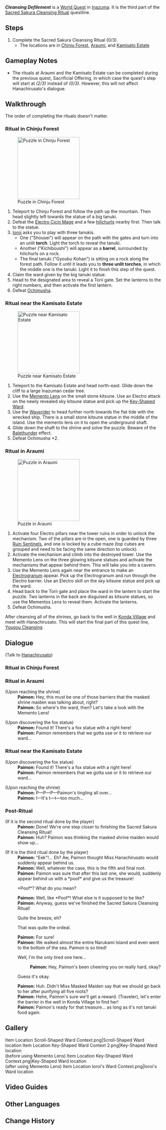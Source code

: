 {{Quest Infobox
|id            = 
|type          = World
|region        = Inazuma
|area          = Narukami Island
|subarea       = Chinju Forest;Kamisato Estate;Araumi
|image         = World Quest Cleansing Defilement.png
|chapter       = Sacred Sakura Cleansing Ritual
|startLocation = [[Chinju Forest]], [[Inazuma]]
|startLocation2 = [[Kamisato Estate]], [[Inazuma]]
|startLocation3 = [[Araumi]], [[Inazuma]]
|summary       = [[Sacred Sakura Cleansing Ritual]], Day 3: Cleanse the shrines in [[Chinju Forest]], the [[Kamisato Estate]], and [[Araumi]].
|exp           = 500
|mora          = 50,000
|primogems     = 60
|other         = {{Card|Hero's Wit|5}}{{Card|Mystic Enhancement Ore|8}}
|prev          = Sacrificial Offering
|next          = Yougou Cleansing
|characters    = Hanachirusato; Paimon; Traveler
}}
'''''Cleansing Defilement''''' is a [[World Quest]] in [[Inazuma]]. It is the third part of the [[Sacred Sakura Cleansing Ritual]] questline.

==Steps==
#Complete the Sacred Sakura Cleansing Ritual (0/3).
#*The locations are in [[Chinju Forest]], [[Araumi]], and [[Kamisato Estate]]

==Gameplay Notes==
*The rituals at Araumi and the Kamisato Estate can be completed during the previous quest, Sacrificial Offering, in which case the quest's step will start at ''(2/3)'' instead of ''(0/3)''. However, this will not affect Hanachirusato's dialogue.

==Walkthrough==
The order of completing the rituals doesn't matter.

===Ritual in Chinju Forest===
{{Main|Tanuki-Bayashi in the Forest}}
[[File:Puzzle chinju forest.png|right|200px|thumb|Puzzle in Chinju Forest]]
# Teleport to Chinju Forest and follow the path up the mountain. Then head slightly left towards the statue of a big tanuki.
# Defeat the [[Electro Cicin Mage]] and a few [[hilichurls]] nearby first. Then talk to the statue.
# [[Ioroi]] asks you to play with three tanukis.
#* One ("Shousei") will appear on the path with the gates and turn into an unlit '''torch'''. Light the torch to reveal the tanuki.
#* Another ("Kichiboushi") will appear as a '''barrel''', surrounded by hilichurls on a rock.
#* The final tanuki ("Gyoubu Kohan") is sitting on a rock along the forest path. Follow it until it leads you to '''three unlit torches''', in which the middle one is the tanuki. Light it to finish this step of the quest.
# Claim the ward given by the big tanuki statue.
# Head to the designated area to reveal a Torii gate. Set the lanterns to the right numbers, and then activate the first lantern.
# Defeat [[Ochimusha]].

===Ritual near the Kamisato Estate===
[[File:Cleansing defilement puzzle 2.png|right|200px|thumb|Puzzle near Kamisato Estate]]
# Teleport to the Kamisato Estate and head north-east. Glide down the cliff to a large Inazuman cedar tree.
# Use the [[Memento Lens]] on the small stone kitsune. Use an Electro attack on the newly revealed sky kitsune statue and pick up the [[Key-Shaped Ward]].
# Use the [[Waverider]] to head further north towards the flat tide with the wrecked ship. There is a small stone kitsune statue in the middle of the island. Use the memento lens on it to open the underground shaft.
# Glide down the shaft to the shrine and solve the puzzle. Beware of the [[Balethunder]] effect.
# Defeat Ochimusha ×2.

===Ritual in Araumi===
[[File:Cleansing defilement puzzle 3.png|right|200px|thumb|Puzzle in Araumi]]
# Activate four Electro pillars near the tower ruins in order to unlock the mechanism. Two of the pillars are in the open, one is guarded by three [[Ruin Sentinels]], and one is locked by a cube maze (top cubes are grouped and need to be facing the same direction to unlock).
# Activate the mechanism and climb into the destroyed tower. Use the Memento Lens on the three glowing kitsune statues and activate the mechanisms that appear behind them. This will take you into a cavern.
# Use the Memento Lens again near the entrance to make an [[Electrograna|Electrogranum]] appear. Pick up the Electrogranum and run through the Electro barrier. Use an Electro skill on the sky kitsune statue and pick up the ward.
# Head back to the Torii gate and place the ward in the lantern to start the puzzle. Two lanterns in the back are disguised as kitsune statues, so use the Mementos Lens to reveal them. Activate the lanterns.
# Defeat Ochimusha.

After cleansing all of the shrines, go back to the well in [[Konda Village]] and meet with Hanachirusato. This will start the final part of this quest line, [[Yougou Cleansing]].

==Dialogue==
{{Quest Description|Hanachirusato says that in order to complete the Sacred Sakura Cleansing Ritual, one must break the barrier in 5 places and destroy the "defilement incarnate" that will then come forth. Besides Konda Village and the abandoned shrine, there are three other places where the barrier surrounds the Thunder Sakura roots: Chinju Forest, Araumi, and below the tidal flats outside the Kamisato Estate. She says that she will await you at the Thunder Sakura root below the well in Konda Village.}}
{{Dialogue start}}
;(Talk to [[Hanachirusato]])
{{Transclude|section=1|Sacrificial Offering|Hanachirusato talk again dialogue}}

===Ritual in Chinju Forest===
{{Main|Tanuki-Bayashi in the Forest#Dialogue}}

===Ritual in Araumi===
;(Upon reaching the shrine)
:'''Paimon:''' Hey, this must be one of those barriers that the masked shrine maiden was talking about, right?
:'''Paimon:''' So where's the ward, then? Let's take a look with the Memento Lens!
<!-- The below dialogue is replaced with the one above. -->
<!-- :'''Paimon:''' Hmm, what should we do... Let's use the {{Color|buzzword|Memento Lens}} and have a look at it, shall we? -->

;(Upon discovering the fox statue)
:'''Paimon:''' Found it! There's a fox statue with a {{Color|buzzword|ward}} right here!
:'''Paimon:''' Paimon remembers that we gotta use {{Color|buzzword|Electro}} or {{Color|buzzword|zappedy-zap}} it to retrieve our ward...

===Ritual near the Kamisato Estate===
;(Upon discovering the fox statue)
:'''Paimon:''' Found it! There's a fox statue with a {{Color|buzzword|ward}} right here!
:'''Paimon:''' Paimon remembers that we gotta use {{Color|buzzword|Electro}} or {{Color|buzzword|zappedy-zap}} it to retrieve our ward...

;(Upon reaching the shrine)
:'''Paimon:''' P&mdash;P&mdash;P&mdash;Paimon's tingling all over...
:'''Paimon:''' I&mdash;It's t&mdash;t&mdash;too much...

===Post-Ritual===
;(If it is the second ritual done by the player)
:'''Paimon:''' Done! We're one step closer to finishing the Sacred Sakura Cleansing Ritual!
:'''Paimon:''' Huh? Paimon was thinking the masked shrine maiden would show up...

;(If it is the third ritual done by the player)
:'''Paimon:''' "Eek"!... Eh? Aw, Paimon thought Miss Hanachirusato would suddenly appear behind us.
:'''Paimon:''' Well, whatever the case, this is the fifth and final root.
:'''Paimon:''' Paimon was sure that after this last one, she would, suddenly appear behind us with a *poof* and give us the treasure!
:{{DIcon}} *Poof*? What do you mean?
:'''Paimon:''' Well, like *Poof*! What else is it supposed to be like?
:'''Paimon:''' Anyway, guess we've finished the Sacred Sakura Cleansing Ritual!
:{{DIcon}} Quite the breeze, eh?
:{{DIcon}} That was quite the ordeal.
:'''Paimon:''' For sure!
:'''Paimon:''' We walked almost the entire Narukami Island and even went to the bottom of the sea. Paimon is so tired!
:{{DIcon}} Well, I'm the only tired one here...
::'''Paimon:''' Hey, Paimon's been cheering you on really hard, okay?
:{{DIcon}} Guess it's okay.
:'''Paimon:''' Huh. Didn't Miss Masked Maiden say that we should go back to her after purifying all five roots?
:'''Paimon:''' Hehe, Paimon's sure we'll get a reward. (Traveler), let's enter the barrier in the well in Konda Village to find her!
:'''Paimon:''' Paimon's ready for that treasure... as long as it's not tanuki food again.
{{Dialogue end}}

==Gallery==
<gallery>
Item Location Scroll-Shaped Ward Context.png|Scroll-Shaped Ward location
Item Location Key-Shaped Ward Context 2.png|Key-Shaped Ward location<br />(before using Memento Lens)
Item Location Key-Shaped Ward Context.png|Key-Shaped Ward location<br />(after using Memento Lens)
Item Location Ioroi's Ward Context.png|Ioroi's Ward location
</gallery>

==Video Guides==
{{EVT
|video1   = https://youtu.be/zOWPx0HMV7Q
|caption1 = 

|video2   = https://youtu.be/9G7nUzAOY1A
|caption2 = 

|video3   = https://youtu.be/gtFEFA0b7Sc
|caption3 = 
}}

==Other Languages==
{{Other Languages
|en      = Cleansing Defilement
|zhs     = 祓行
|zhs_rm  = Fú Xíng
|zht     = 祓行
|zht_rm  = Fú Xíng
|zh_tl   = 
|ja      = 祓
|ja_rm   = Harai{{Assumed}}
|ja_tl   = Purification
|ko      = 액막이
|ko_rm   = Aengmagi
|ko_tl   = Prevent Misfortune
|es      = Purificación de impurezas
|es_tl   = Purification of Impurities
|fr      = Purification de la souillure
|fr_tl   = Purification of Filth
|ru      = Очищение от скверны
|ru_tl   = Filth Cleansing
|th      = พิธีชำระล้างสิ่งแปดเปื้อน
|th_rm   = 
|th_tl   = 
|vi      = Lễ Tế
|vi_tl   = 
|de      = Reinigung von Verunreinigung
|de_tl   = Purification of the Contamination
|id      = Menyucikan Batin
|id_tl   = Purify the Mind
|pt      = Purificação da Profanação
|pt_tl   = Purification of Profanation
|tr      = Kirliliği Arındırmak
|tr_tl   = 
|it      = Profanazione purificatrice
|it_tl   = 
}}

==Change History==
{{Change History|2.0}}